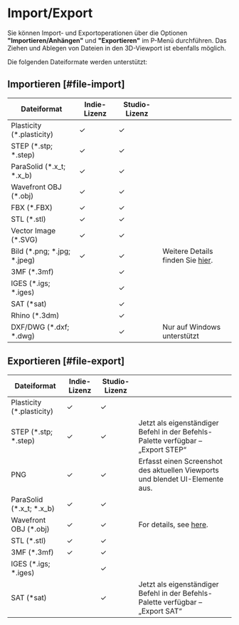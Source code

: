 # Import/Export

Sie können Import- und Exportoperationen über die Optionen **"Importieren/Anhängen"** und **"Exportieren"** im P-Menü durchführen. Das Ziehen und Ablegen von Dateien in den 3D-Viewport ist ebenfalls möglich. <br/>

Die folgenden Dateiformate werden unterstützt:

## Importieren [#file-import]

| Dateiformat                 | Indie-Lizenz | Studio-Lizenz |                                                                  |
| --------------------------- | ------------ | ------------- | ---------------------------------------------------------------- |
| Plasticity (*.plasticity)   | ✓           | ✓            |                                                                  |
| STEP (*.stp; *.step)        | ✓           | ✓            |                                                                  |
| ParaSolid (*.x_t; *.x_b)    | ✓           | ✓            |                                                                  |
| Wavefront OBJ (*.obj)       | ✓           | ✓            |                                                                  |
| FBX (*.FBX)                 | ✓           | ✓            |                                                                  |
| STL (*.stl)                 | ✓           | ✓            |                                                                  |
| Vector Image (*.SVG)         | ✓            | ✓             |                                                      |
| Bild (*.png; *.jpg; *.jpeg) | ✓           | ✓            | Weitere Details finden Sie [hier](importing-reference-images). |
| 3MF (*.3mf)                  |               | ✓             |                                                      |
| IGES (*.igs; *.iges)        |              | ✓            |                                                                  |
| SAT (*sat)                  |              | ✓            |                                                                  |
| Rhino (*.3dm)               |              | ✓            |                                                                  |
| DXF/DWG (*.dxf; *.dwg)       |              | ✓            | Nur auf Windows unterstützt                            |

## Exportieren [#file-export]

| Dateiformat                | Indie-Lizenz | Studio-Lizenz |                                                  |
| -------------------------- | ------------ | ------------- | ------------------------------------------------ |
| Plasticity  (*.plasticity) | ✓            | ✓             |                                        |
| STEP  (*.stp; *.step)      | ✓            | ✓             | Jetzt als eigenständiger Befehl in der Befehls-Palette verfügbar – „Export STEP“|
| PNG  | ✓            | ✓             |  Erfasst einen Screenshot des aktuellen Viewports und blendet UI-Elemente aus.                                      |
| ParaSolid  (*.x_t; *.x_b)  | ✓            | ✓             |                                        |
| Wavefront OBJ (*.obj)      | ✓            | ✓             | For details, see [here](export-obj). |
| STL  (*.stl)               | ✓            | ✓             |                                        |
| 3MF (*.3mf)                | ✓            | ✓             |                                        |
| IGES  (*.igs; *.iges)      |               | ✓             |                                        |
| SAT  (*sat)                |               | ✓             | Jetzt als eigenständiger Befehl in der Befehls-Palette verfügbar – „Export SAT“|


